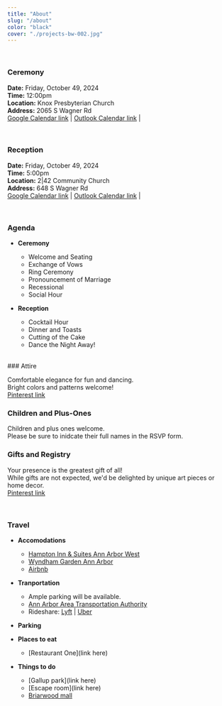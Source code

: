 ```yaml
---
title: "About"
slug: "/about"
color: "black"
cover: "./projects-bw-002.jpg"
---
```

<br/>

### Ceremony
**Date:** Friday, October 49, 2024 
<br/>**Time:** 12:00pm
<br/>**Location:** Knox Presbyterian Church
<br/>**Address:** 2065 S Wagner Rd
<br/> [Google Calendar link](https://calendar.google.com/calendar/event?action=TEMPLATE&tmeid=MjZyZ3MxZWFndHBjdnJiN2hiNWw5bWNnaHQganN1bGltaW5AbQ&tmsrc=jsulimin%40gmail.com)
| [Outlook Calendar link](ddddd) |

 <br/>

### Reception
**Date:** Friday, October 49, 2024 
<br/>**Time:** 5:00pm
<br/>**Location:** 2|42 Community Church 
<br/>**Address:** 648 S Wagner Rd
<br/>[Google Calendar link](https://calendar.google.com/calendar/event?action=TEMPLATE&tmeid=MjZyZ3MxZWFndHBjdnJiN2hiNWw5bWNnaHQganN1bGltaW5AbQ&tmsrc=jsulimin%40gmail.com)
| [Outlook Calendar link](ddddd) |

<br/>

### Agenda

- **Ceremony**
  - Welcome and Seating
  - Exchange of Vows
  - Ring Ceremony
  - Pronouncement of Marriage
  - Recessional
  - Social Hour

- **Reception**
  - Cocktail Hour
  - Dinner and Toasts
  - Cutting of the Cake
  - Dance the Night Away!


<br/>
### Attire

Comfortable elegance for fun and dancing. 
<br/>Bright colors and patterns welcome! 
<br/>[Pinterest link](ddd)
<br/>

### Children and Plus-Ones 
Children and plus ones welcome. 
<br/>Please be sure to inidcate their full names in the RSVP form. 
 <br/>

### Gifts and Registry 
Your presence is the greatest gift of all! 
<br/>While gifts are not expected, we'd be delighted by unique art pieces or home decor.
<br/>[Pinterest link](ddddd)

<br/>



### Travel 
- **Accomodations** 
  - <a href="https://www.hilton.com/en/hotels/arbwehx-hampton-suites-ann-arbor-west/?SEO_id=GMB-AMER-HX-ARBWEHX&y_source=1_MzI2NDY4Mi03MTUtbG9jYXRpb24ud2Vic2l0ZQ%3D%3D" target="_blank">Hampton Inn & Suites Ann Arbor West</a>
  - <a href="https://www.wyndhamhotels.com/wyndham-garden/ann-arbor-michigan/wyndham-garden-ann-arbor/overview?CID=LC:46q62bu8edfbx3y:36846" target="_blank">Wyndham Garden Ann Arbor</a>
  - <a href="https://www.airbnb.com/" target="_blank">Airbnb</a>
 

- **Tranportation** 
  - Ample parking will be available.
  - [Ann Arbor Area Transportation Authority](https://www.theride.org/)
  - Rideshare: [Lyft](https://www.lyft.com/) | [Uber](https://www.uber.com/) 
- **Parking**


- **Places to eat** 
  - [Restaurant One](link here) 

- **Things to do** 
  - [Gallup park](link here) 
  - [Escape room](link here)
  - [Briarwood mall](link)